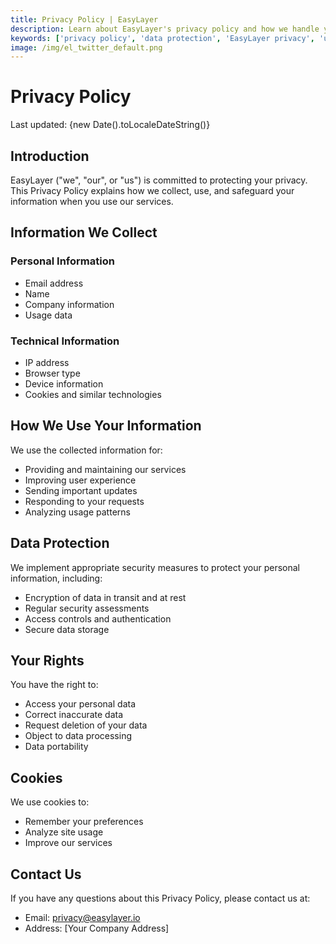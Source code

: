 ```yaml
---
title: Privacy Policy | EasyLayer
description: Learn about EasyLayer's privacy policy and how we handle your data. Our commitment to transparency and data protection.
keywords: ['privacy policy', 'data protection', 'EasyLayer privacy', 'user data', 'GDPR']
image: /img/el_twitter_default.png
---
```


# Privacy Policy

Last updated: {new Date().toLocaleDateString()}

## Introduction

EasyLayer ("we", "our", or "us") is committed to protecting your privacy. This Privacy Policy explains how we collect, use, and safeguard your information when you use our services.

## Information We Collect

### Personal Information
- Email address
- Name
- Company information
- Usage data

### Technical Information
- IP address
- Browser type
- Device information
- Cookies and similar technologies

## How We Use Your Information

We use the collected information for:
- Providing and maintaining our services
- Improving user experience
- Sending important updates
- Responding to your requests
- Analyzing usage patterns

## Data Protection

We implement appropriate security measures to protect your personal information, including:
- Encryption of data in transit and at rest
- Regular security assessments
- Access controls and authentication
- Secure data storage

## Your Rights

You have the right to:
- Access your personal data
- Correct inaccurate data
- Request deletion of your data
- Object to data processing
- Data portability

## Cookies

We use cookies to:
- Remember your preferences
- Analyze site usage
- Improve our services

## Contact Us

If you have any questions about this Privacy Policy, please contact us at:
- Email: privacy@easylayer.io
- Address: [Your Company Address] 